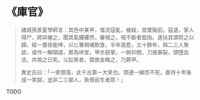 # 《庫官》

> 諸城孫景夏學師言：其邑中某甲，值流寇亂，被殺，首墜胸前。寇退，家人得尸，將舁瘞之，聞其氣縷縷然，審視之，咽不斷者盈指。遂扶其頭荷之以歸。經一晝夜能呻，以匕箸稍哺飲食，半年竟愈，又十餘年，與二三人聚談，或作一解頤語，眾為哄堂，甲亦鼓掌。一俯仰間，刀痕暴裂，頭墮血流，共視之已死。父訟笑者，眾斂金賂之，乃葬甲。
>
> 異史氏曰：「一笑頭落，此千古第一大笑也。頭連一線而不死，直待十年後成一笑獄，豈非二三鄰人，負債前生者耶！」

TODO

